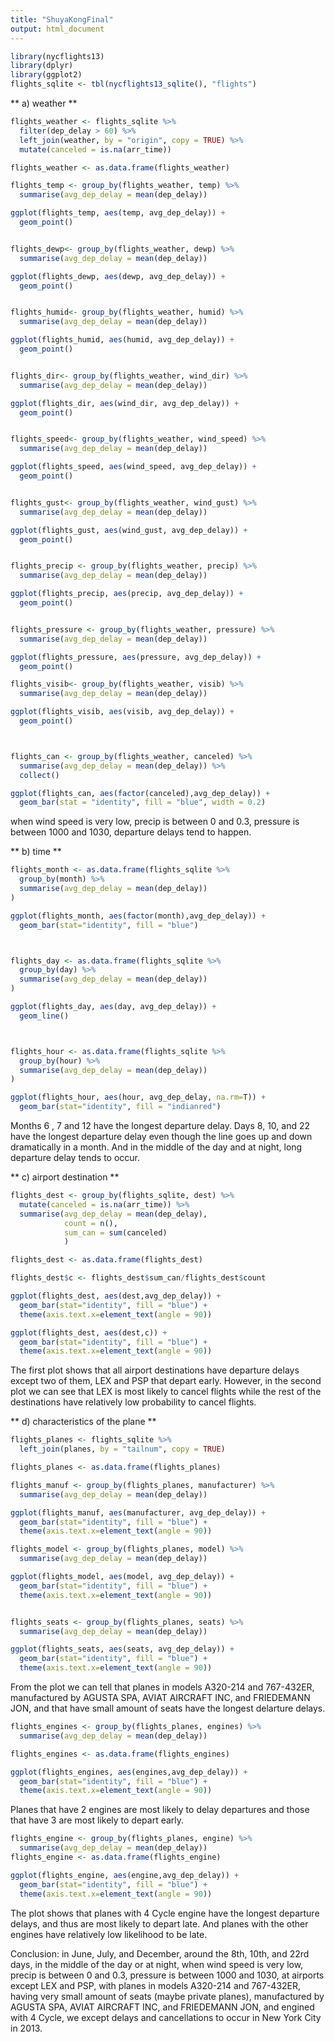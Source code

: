 ```yaml
---
title: "ShuyaKongFinal"
output: html_document
---
```


  ```r
library(nycflights13)
library(dplyr)
library(ggplot2)
flights_sqlite <- tbl(nycflights13_sqlite(), "flights")

```

** a) weather **

```r
flights_weather <- flights_sqlite %>% 
  filter(dep_delay > 60) %>%
  left_join(weather, by = "origin", copy = TRUE) %>%
  mutate(canceled = is.na(arr_time))

flights_weather <- as.data.frame(flights_weather)

flights_temp <- group_by(flights_weather, temp) %>%
  summarise(avg_dep_delay = mean(dep_delay))

ggplot(flights_temp, aes(temp, avg_dep_delay)) +
  geom_point()


flights_dewp<- group_by(flights_weather, dewp) %>%
  summarise(avg_dep_delay = mean(dep_delay))

ggplot(flights_dewp, aes(dewp, avg_dep_delay)) +
  geom_point()


flights_humid<- group_by(flights_weather, humid) %>%
  summarise(avg_dep_delay = mean(dep_delay))

ggplot(flights_humid, aes(humid, avg_dep_delay)) +
  geom_point()


flights_dir<- group_by(flights_weather, wind_dir) %>%
  summarise(avg_dep_delay = mean(dep_delay))

ggplot(flights_dir, aes(wind_dir, avg_dep_delay)) +
  geom_point()


flights_speed<- group_by(flights_weather, wind_speed) %>%
  summarise(avg_dep_delay = mean(dep_delay))

ggplot(flights_speed, aes(wind_speed, avg_dep_delay)) +
  geom_point()


flights_gust<- group_by(flights_weather, wind_gust) %>%
  summarise(avg_dep_delay = mean(dep_delay))

ggplot(flights_gust, aes(wind_gust, avg_dep_delay)) +
  geom_point()


flights_precip <- group_by(flights_weather, precip) %>%
  summarise(avg_dep_delay = mean(dep_delay))

ggplot(flights_precip, aes(precip, avg_dep_delay)) +
  geom_point()


flights_pressure <- group_by(flights_weather, pressure) %>%
  summarise(avg_dep_delay = mean(dep_delay))

ggplot(flights_pressure, aes(pressure, avg_dep_delay)) +
  geom_point()

flights_visib<- group_by(flights_weather, visib) %>%
  summarise(avg_dep_delay = mean(dep_delay))

ggplot(flights_visib, aes(visib, avg_dep_delay)) +
  geom_point()



flights_can <- group_by(flights_weather, canceled) %>% 
  summarise(avg_dep_delay = mean(dep_delay)) %>% 
  collect()

ggplot(flights_can, aes(factor(canceled),avg_dep_delay)) +
  geom_bar(stat = "identity", fill = "blue", width = 0.2)

```


when wind speed is very low, precip is between 0 and 0.3, pressure is between 1000 and 1030,  departure delays tend to happen.



** b) time **


```r

flights_month <- as.data.frame(flights_sqlite %>%
  group_by(month) %>%
  summarise(avg_dep_delay = mean(dep_delay))
)

ggplot(flights_month, aes(factor(month),avg_dep_delay)) +
  geom_bar(stat="identity", fill = "blue")



flights_day <- as.data.frame(flights_sqlite %>%
  group_by(day) %>% 
  summarise(avg_dep_delay = mean(dep_delay))
)

ggplot(flights_day, aes(day, avg_dep_delay)) + 
  geom_line()



flights_hour <- as.data.frame(flights_sqlite %>%
  group_by(hour) %>% 
  summarise(avg_dep_delay = mean(dep_delay))
)

ggplot(flights_hour, aes(hour, avg_dep_delay, na.rm=T)) + 
  geom_bar(stat="identity", fill = "indianred")

```


Months 6 , 7 and 12 have the longest departure delay. Days 8, 10, and 22 have the longest departure delay even though the line goes up and down dramatically in a month. And in the middle of the day and at night, long departure delay tends to occur.  



** c) airport destination **


```r
flights_dest <- group_by(flights_sqlite, dest) %>%
  mutate(canceled = is.na(arr_time)) %>% 
  summarise(avg_dep_delay = mean(dep_delay), 
            count = n(), 
            sum_can = sum(canceled)
            )

flights_dest <- as.data.frame(flights_dest)

flights_dest$c <- flights_dest$sum_can/flights_dest$count

ggplot(flights_dest, aes(dest,avg_dep_delay)) +
  geom_bar(stat="identity", fill = "blue") +
  theme(axis.text.x=element_text(angle = 90))

ggplot(flights_dest, aes(dest,c)) + 
  geom_bar(stat="identity", fill = "blue") +
  theme(axis.text.x=element_text(angle = 90))

```

The first plot shows that all airport destinations have departure delays except two of them, LEX and PSP that depart early. However, in the second plot we can see that LEX is most likely to cancel flights while the rest of the destinations have relatively low probability to cancel flights.  


** d) characteristics of the plane **


```r
flights_planes <- flights_sqlite %>% 
  left_join(planes, by = "tailnum", copy = TRUE)

flights_planes <- as.data.frame(flights_planes)

flights_manuf <- group_by(flights_planes, manufacturer) %>%
  summarise(avg_dep_delay = mean(dep_delay))

ggplot(flights_manuf, aes(manufacturer, avg_dep_delay)) +
  geom_bar(stat="identity", fill = "blue") +
  theme(axis.text.x=element_text(angle = 90))

flights_model <- group_by(flights_planes, model) %>%
  summarise(avg_dep_delay = mean(dep_delay))

ggplot(flights_model, aes(model, avg_dep_delay)) +
  geom_bar(stat="identity", fill = "blue") +
  theme(axis.text.x=element_text(angle = 90))


flights_seats <- group_by(flights_planes, seats) %>%
  summarise(avg_dep_delay = mean(dep_delay))

ggplot(flights_seats, aes(seats, avg_dep_delay)) +
  geom_bar(stat="identity", fill = "blue") +
  theme(axis.text.x=element_text(angle = 90))
```

From the plot we can tell that planes in models A320-214 and 767-432ER, manufactured by AGUSTA SPA, AVIAT AIRCRAFT INC, and FRIEDEMANN JON, and that have small amount of seats have the longest delarture delays.

```r
flights_engines <- group_by(flights_planes, engines) %>%
  summarise(avg_dep_delay = mean(dep_delay))

flights_engines <- as.data.frame(flights_engines)

ggplot(flights_engines, aes(engines,avg_dep_delay)) +
  geom_bar(stat="identity", fill = "blue") +
  theme(axis.text.x=element_text(angle = 90))

```

Planes that have 2 engines are most likely to delay departures and those that have 3 are most likely to depart early.  


```r
flights_engine <- group_by(flights_planes, engine) %>%
  summarise(avg_dep_delay = mean(dep_delay))
flights_engine <- as.data.frame(flights_engine)

ggplot(flights_engine, aes(engine,avg_dep_delay)) +
  geom_bar(stat="identity", fill = "blue") +
  theme(axis.text.x=element_text(angle = 90))

```

The plot shows that planes with 4 Cycle engine have the longest departure delays, and thus are most likely to depart late. And planes with the other engines have relatively low likelihood to be late. 


Conclusion:
in June, July, and December, around the 8th, 10th, and 22rd days, in the middle of the day or at night, when wind speed is very low, precip is between 0 and 0.3, pressure is between 1000 and 1030, at airports except LEX and PSP, with planes in models A320-214 and 767-432ER, having very small amount of seats (maybe private planes), manufactured by AGUSTA SPA, AVIAT AIRCRAFT INC, and FRIEDEMANN JON, and engined with 4 Cycle, we except delays and cancellations to occur in New York City in 2013. 
